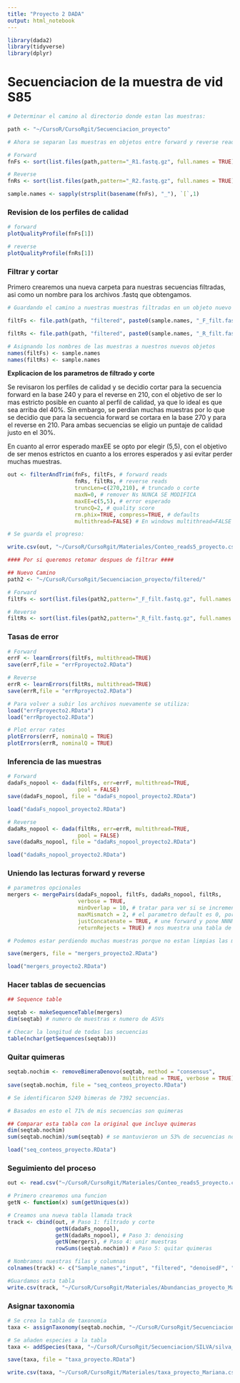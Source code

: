 ```yaml
---
title: "Proyecto 2 DADA"
output: html_notebook
---
```


```r
library(dada2)
library(tidyverse)
library(dplyr)
```

# Secuenciacion de la muestra de vid S85

```r
# Determinar el camino al directorio donde estan las muestras:

path <- "~/CursoR/CursoRgit/Secuenciacion_proyecto"

# Ahora se separan las muestras en objetos entre forward y reverse reads:

# Forward
fnFs <- sort(list.files(path,pattern="_R1.fastq.gz", full.names = TRUE))

# Reverse
fnRs <- sort(list.files(path,pattern="_R2.fastq.gz", full.names = TRUE))

sample.names <- sapply(strsplit(basename(fnFs), "_"), `[`,1) 
```

### Revision de los perfiles de calidad

```r
# forward
plotQualityProfile(fnFs[1]) 

# reverse
plotQualityProfile(fnRs[1])
```

### Filtrar y cortar 

Primero crearemos una nueva carpeta para nuestras secuencias filtradas, asi como un nombre para los archivos .fastq que obtengamos.

```r
# Guardando el camino a nuestras muestras filtradas en un objeto nuevo

filtFs <- file.path(path, "filtered", paste0(sample.names, "_F_filt.fastq.gz"))

filtRs <- file.path(path, "filtered", paste0(sample.names, "_R_filt.fastq.gz"))

# Asignando los nombres de las muestras a nuestros nuevos objetos
names(filtFs) <- sample.names
names(filtRs) <- sample.names
```

__Explicacion de los parametros de filtrado y corte__

Se revisaron los perfiles de calidad y se decidio cortar para la secuencia forward en la base 240 y para el reverse en 210, con el objetivo de ser lo mas estricto posible en cuanto al perfil de calidad, ya que lo ideal es que sea arriba del 40%. Sin embargo, se perdían muchas muestras por lo que se decidio que para la secuencia forward se cortara en la base 270 y para el reverse en 210. Para ambas secuencias se eligio un puntaje de calidad justo en el 30%.

En cuanto al error esperado maxEE se opto por elegir (5,5), con el objetivo de ser menos estrictos en cuanto a los errores esperados y asi evitar perder muchas muestras.

```r
out <- filterAndTrim(fnFs, filtFs, # forward reads
                     fnRs, filtRs, # reverse reads
                     truncLen=c(270,210), # truncado o corte
                     maxN=0, # remover Ns NUNCA SE MODIFICA
                     maxEE=c(5,5), # error esperado
                     truncQ=2, # quality score
                     rm.phix=TRUE, compress=TRUE, # defaults
                     multithread=FALSE) # En windows multithread=FALSE
```

```r
# Se guarda el progreso:

write.csv(out, "~/CursoR/CursoRgit/Materiales/Conteo_reads5_proyecto.csv") 

#### Por si queremos retomar despues de filtrar ####

## Nuevo Camino
path2 <- "~/CursoR/CursoRgit/Secuenciacion_proyecto/filtered/"

# Forward
filtFs <- sort(list.files(path2,pattern="_F_filt.fastq.gz", full.names = TRUE))

# Reverse
filtRs <- sort(list.files(path2,pattern="_R_filt.fastq.gz", full.names = TRUE))
```

### Tasas de error

```r
# Forward
errF <- learnErrors(filtFs, multithread=TRUE)
save(errF,file = "errFproyecto2.RData")

# Reverse
errR <- learnErrors(filtRs, multithread=TRUE)
save(errR,file = "errRproyecto2.RData") 

# Para volver a subir los archivos nuevamente se utiliza:
load("errFproyecto2.RData")
load("errRproyecto2.RData")

# Plot error rates
plotErrors(errF, nominalQ = TRUE)
plotErrors(errR, nominalQ = TRUE)
```

### Inferencia de las muestras

```r
# Forward
dadaFs_nopool <- dada(filtFs, err=errF, multithread=TRUE,
                      pool = FALSE)
save(dadaFs_nopool, file = "dadaFs_nopool_proyecto2.RData")

load("dadaFs_nopool_proyecto2.RData")

# Reverse
dadaRs_nopool <- dada(filtRs, err=errR, multithread=TRUE,
                      pool = FALSE)
save(dadaRs_nopool, file = "dadaRs_nopool_proyecto2.RData")

load("dadaRs_nopool_proyecto2.RData")
```

### Uniendo las lecturas forward y reverse

```r
# parametros opcionales
mergers <- mergePairs(dadaFs_nopool, filtFs, dadaRs_nopool, filtRs, 
                      verbose = TRUE,
                      minOverlap = 10, # tratar para ver si se incrementan las uniones
                      maxMismatch = 2, # el parametro default es 0, por lo que tiene que ser una union perfecta, no poner mas de 5 
                      justConcatenate = TRUE, # une forward y pone NNNNX10 y luego une al reverse
                      returnRejects = TRUE) # nos muestra una tabla de reads rechazadas al momento de union, para ver si salen muchos mismatches incrementar el mismatch o si se estan uniendo muy poco cambiar en overlap. Se comenzaria con usar este parametro para ver que estamos perdiendo luego usamos mismatch, overlap y al final concatenate.

# Podemos estar perdiendo muchas muestras porque no estan limpias las muestras y tienen mala calidad o pueden venir con primers.

save(mergers, file = "mergers_proyecto2.RData")

load("mergers_proyecto2.RData")
```

### Hacer tablas de secuencias

```r
## Sequence table

seqtab <- makeSequenceTable(mergers)
dim(seqtab) # numero de muestras x numero de ASVs

# Checar la longitud de todas las secuencias
table(nchar(getSequences(seqtab)))
```

### Quitar quimeras

```r
seqtab.nochim <- removeBimeraDenovo(seqtab, method = "consensus",
                                    multithread = TRUE, verbose = TRUE)
save(seqtab.nochim, file = "seq_conteos_proyecto.RData")

# Se identificaron 5249 bimeras de 7392 secuencias.

# Basados en esto el 71% de mis secuencias son quimeras

## Comparar esta tabla con la original que incluye quimeras
dim(seqtab.nochim)
sum(seqtab.nochim)/sum(seqtab) # se mantuvieron un 53% de secuencias no quimericas

load("seq_conteos_proyecto.RData")

```

### Seguimiento del proceso

```r
out <- read.csv("~/CursoR/CursoRgit/Materiales/Conteo_reads5_proyecto.csv")

# Primero crearemos una funcion
getN <- function(x) sum(getUniques(x))

# Creamos una nueva tabla llamada track
track <- cbind(out, # Paso 1: filtrado y corte
               getN(dadaFs_nopool), 
               getN(dadaRs_nopool), # Paso 3: denoising
               getN(mergers), # Paso 4: unir muestras
               rowSums(seqtab.nochim)) # Paso 5: quitar quimeras

# Nombramos nuestras filas y columnas
colnames(track) <- c("Sample_names","input", "filtered", "denoisedF", "denoisedR", "merged", "nonchim")

#Guardamos esta tabla
write.csv(track, "~/CursoR/CursoRgit/Materiales/Abundancias_proyecto_Mariana.csv")
```

### Asignar taxonomia

```r
# Se crea la tabla de taxonomia
taxa <- assignTaxonomy(seqtab.nochim, "~/CursoR/CursoRgit/Secuenciacion/SILVA/silva_nr99_v138.1_train_set.fa.gz", multithread = TRUE)

# Se añaden especies a la tabla
taxa <- addSpecies(taxa, "~/CursoR/CursoRgit/Secuenciacion/SILVA/silva_species_assignment_v138.1.fa.gz")

save(taxa, file = "taxa_proyecto.RData")

write.csv(taxa, "~/CursoR/CursoRgit/Materiales/taxa_proyecto_Mariana.csv")

```
